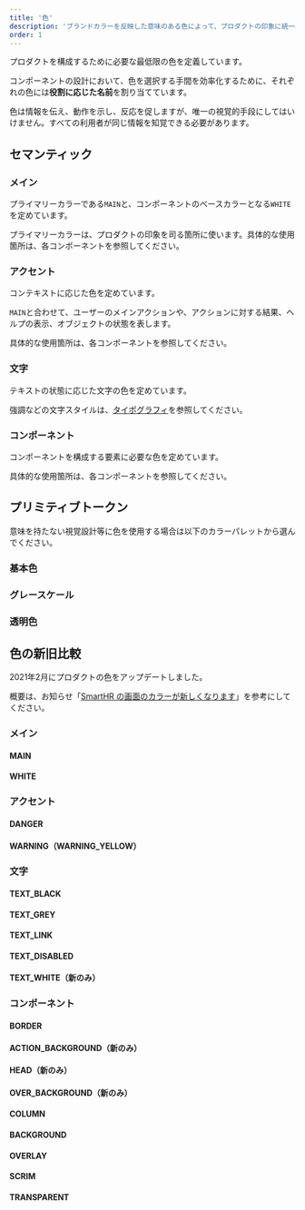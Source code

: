 ```yaml
---
title: '色'
description: 'ブランドカラーを反映した意味のある色によって、プロダクトの印象に統一感を与えます。'
order: 1
---
```



プロダクトを構成するために必要な最低限の色を定義しています。

コンポーネントの設計において、色を選択する手間を効率化するために、それぞれの色には**役割に応じた名前**を割り当てています。

色は情報を伝え、動作を示し、反応を促しますが、唯一の視覚的手段にしてはいけません。すべての利用者が同じ情報を知覚できる必要があります。

## セマンティック

### メイン

プライマリーカラーである`MAIN`と、コンポーネントのベースカラーとなる`WHITE`を定めています。

プライマリーカラーは、プロダクトの印象を司る箇所に使います。具体的な使用箇所は、各コンポーネントを参照してください。

<ColorPalettesWrapper>
  <ColorPalette hexCode="#0077c7" colorName="MAIN" description="プライマリーカラー（プロダクトの印象を司る箇所に使う）" />
  <ColorPalette hexCode="#ffffff" colorName="WHITE" description="コンポーネントの背景色（Baseコンポーネントなど）" />
</ColorPalettesWrapper>


### アクセント
コンテキストに応じた色を定めています。

`MAIN`と合わせて、ユーザーのメインアクションや、アクションに対する結果、ヘルプの表示、オブジェクトの状態を表します。

具体的な使用箇所は、各コンポーネントを参照してください。

<ColorPalettesWrapper>
  <ColorPalette hexCode="#e01e5a" colorName="DANGER" description="エラー色（操作前に、個人情報の流出や金銭的／法的リスクなど、強い警告をする場合も含む）" />
  <ColorPalette hexCode="#ffcc17" colorName="WARNING_YELLOW" description="警告色（削除やUndoなどの破壊的アクションをする前の注意に使う）。必ずTEXT_BLACKと組み合わせて使う" />
</ColorPalettesWrapper>


### 文字

テキストの状態に応じた文字の色を定めています。

強調などの文字スタイルは、[タイポグラフィ](/products/design-tokens/typography/)を参照してください。

<ColorPalettesWrapper>
  <ColorPalette hexCode="#23221e" colorName="TEXT_BLACK" description="基本的な文字の色" />
  <ColorPalette hexCode="#706d65" colorName="TEXT_GREY" description="TEXT_BLACKからジャンプ率を確保するときに使う文字の色" />
  <ColorPalette hexCode="#0071c1" colorName="TEXT_LINK" description="リンクを表す文字の色" />
  <ColorPalette hexCode="#c1bdb7" colorName="TEXT_DISABLED" description="disabled状態を表す文字の色" />
  <ColorPalette hexCode="#ffffff" colorName="TEXT_WHITE" description="暗い地色やMAINに対して使う文字の色" />
</ColorPalettesWrapper>


### コンポーネント

コンポーネントを構成する要素に必要な色を定めています。

具体的な使用箇所は、各コンポーネントを参照してください。

<ColorPalettesWrapper>
  <ColorPalette hexCode="#d6d3d0" colorName="BORDER" description="枠線・罫線の色" />
  <ColorPalette hexCode="#d6d3d0" colorName="ACTION_BACKGROUND" description="TableBulkActionAreaの背景色" />
  <ColorPalette hexCode="#edebe8" colorName="HEAD" description="テーブルヘッダーの背景色" />
  <ColorPalette hexCode="#f2f1f0" colorName="OVER_BACKGROUND" description="BACKGROUNDの上で使う囲み色（要素をグルーピングするときに使う色）" />
  <ColorPalette hexCode="#f8f7f6" colorName="COLUMN" description="WHITEの上で使う囲み色（要素をグルーピングするときに使う色）" />
  <ColorPalette hexCode="#f8f7f6" colorName="BACKGROUND" description="画面の背景色" />
  <ColorPalette hexCode="#03030226" colorName="OVERLAY" description="ボタンなどhover時に重ねる色" />
  <ColorPalette hexCode="#03030280" colorName="SCRIM" description="モーダル表示時のスクリム（モーダルの下の画面に重ねる）の色" />
  <ColorPalette hexCode="#ffffff00" colorName="TRANSPARENT" description="デザインツールだけで使う専用スタイル。コンポーネントの枠線などを消すときのAppearanceに使用" />
</ColorPalettesWrapper>

## プリミティブトークン
意味を持たない視覚設計等に色を使用する場合は以下のカラーパレットから選んでください。

### 基本色
<ColorPalettesWrapper>
  <ColorPalette hexCode="#030302" colorName="BLACK" />
  <ColorPalette hexCode="#fff" colorName="WHITE"/>
  <ColorPalette hexCode="#0077c7" colorName="BLUE_100" />
  <ColorPalette hexCode="#0071c1" colorName="BLUE_101" />
  <ColorPalette hexCode="#e01e5a" colorName="RED_100" />
  <ColorPalette hexCode="#ff8800" colorName="ORANGE_100" />
  <ColorPalette hexCode="#ffcc17" colorName="YELLOW_100" />
  <ColorPalette hexCode="#00c4cc" colorName="SMARTHR_BLUE"/>
</ColorPalettesWrapper>

### グレースケール
<ColorPalettesWrapper>
  <ColorPalette hexCode="#f8f7f6" colorName="GREY_5" />
  <ColorPalette hexCode="#f5f4f3" colorName="GREY_6"/>
  <ColorPalette hexCode="#f2f1f0" colorName="GREY_7" />
  <ColorPalette hexCode="#edebe8" colorName="GREY_9" />
  <ColorPalette hexCode="#d6d3d0" colorName="GREY_20" />
  <ColorPalette hexCode="#c1bdb7" colorName="GREY_30" />
  <ColorPalette hexCode="#706d65" colorName="GREY_65" />
  <ColorPalette hexCode="#23221e" colorName="GREY_100"/>
</ColorPalettesWrapper>

### 透明色
<ColorPalettesWrapper>
  <ColorPalette isHexCode={false} hexCode="rgba(3,3,2,0.15)" colorName="TRANSPARENCY_15"/>
  <ColorPalette isHexCode={false} hexCode="rgba(3,3,2,0.30)" colorName="TRANSPARENCY_30" />
  <ColorPalette isHexCode={false} hexCode="rgba(3,3,2,0.50)" colorName="TRANSPARENCY_50" />
</ColorPalettesWrapper>

## 色の新旧比較
2021年2月にプロダクトの色をアップデートしました。

概要は、お知らせ「[SmartHR の画面のカラーが新しくなります](https://smarthr.jp/update/21763)」を参考にしてください。

### メイン
#### MAIN

<ColorPalettesWrapper>
  <ColorPalette hexCode="#0077c7" colorName="新" />
  <ColorPalette hexCode="#00a5ab" colorName="旧" />
</ColorPalettesWrapper>

#### WHITE

<ColorPalettesWrapper>
  <ColorPalette hexCode="#ffffff" colorName="新 ※変更なし" />
  <ColorPalette hexCode="#ffffff" colorName="旧" />
</ColorPalettesWrapper>

### アクセント
#### DANGER

<ColorPalettesWrapper>
  <ColorPalette hexCode="#e01e5a" colorName="新" />
  <ColorPalette hexCode="#ef475b" colorName="旧" />
</ColorPalettesWrapper>

#### WARNING（WARNING_YELLOW）

<ColorPalettesWrapper>
  <ColorPalette hexCode="#ffcc17" colorName="新" />
  <ColorPalette hexCode="#ff8800" colorName="旧" />
</ColorPalettesWrapper>

### 文字
#### TEXT_BLACK

<ColorPalettesWrapper>
  <ColorPalette hexCode="#23221e" colorName="新" />
  <ColorPalette hexCode="#333333" colorName="旧" />
</ColorPalettesWrapper>

#### TEXT_GREY

<ColorPalettesWrapper>
  <ColorPalette hexCode="#706d65" colorName="新" />
  <ColorPalette hexCode="#767676" colorName="旧" />
</ColorPalettesWrapper>

#### TEXT_LINK

<ColorPalettesWrapper>
  <ColorPalette hexCode="#0071c1" colorName="新" />
  <ColorPalette hexCode="#007bc2" colorName="旧" />
</ColorPalettesWrapper>

#### TEXT_DISABLED

<ColorPalettesWrapper>
  <ColorPalette hexCode="#c1bdb7" colorName="新" />
  <ColorPalette hexCode="#c1c1c1" colorName="旧" />
</ColorPalettesWrapper>

#### TEXT_WHITE（新のみ）

<ColorPalettesWrapper>
  <ColorPalette hexCode="#ffffff" colorName="新" />
</ColorPalettesWrapper>

### コンポーネント
#### BORDER

<ColorPalettesWrapper>
  <ColorPalette hexCode="#d6d3d0" colorName="新" />
  <ColorPalette hexCode="#d6d6d6" colorName="旧" />
</ColorPalettesWrapper>

#### ACTION_BACKGROUND（新のみ）

<ColorPalettesWrapper>
  <ColorPalette hexCode="#d6d3d0" colorName="新" />
</ColorPalettesWrapper>

#### HEAD（新のみ）

<ColorPalettesWrapper>
  <ColorPalette hexCode="#edebe8" colorName="新" />
</ColorPalettesWrapper>

#### OVER_BACKGROUND（新のみ）

<ColorPalettesWrapper>
  <ColorPalette hexCode="#f2f1f0" colorName="新" />
</ColorPalettesWrapper>

#### COLUMN

<ColorPalettesWrapper>
  <ColorPalette hexCode="#f8f7f6" colorName="新" />
  <ColorPalette hexCode="#f9f9f9" colorName="旧" />
</ColorPalettesWrapper>

#### BACKGROUND

<ColorPalettesWrapper>
  <ColorPalette hexCode="#f8f7f6" colorName="新" />
  <ColorPalette hexCode="#f5f6fa" colorName="旧" />
</ColorPalettesWrapper>

#### OVERLAY

<ColorPalettesWrapper>
  <ColorPalette hexCode="#03030226" colorName="新" />
  <ColorPalette hexCode="#00000026" colorName="旧" />
</ColorPalettesWrapper>

#### SCRIM

<ColorPalettesWrapper>
  <ColorPalette hexCode="#03030280" colorName="新" />
  <ColorPalette hexCode="#0000007f" colorName="旧" />
</ColorPalettesWrapper>

#### TRANSPARENT

<ColorPalettesWrapper>
  <ColorPalette hexCode="#ffffff00" colorName="新 ※変更なし" />
  <ColorPalette hexCode="#ffffff00" colorName="旧" />
</ColorPalettesWrapper>
